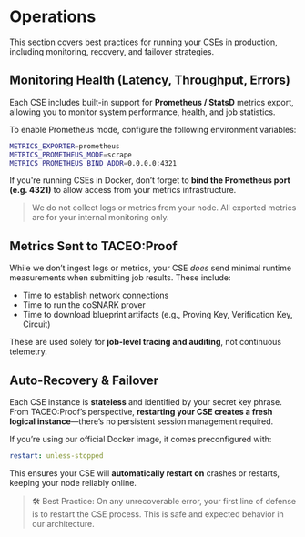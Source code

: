 # Operations
This section covers best practices for running your CSEs in production, including monitoring, recovery, and failover strategies.

## Monitoring Health (Latency, Throughput, Errors)
Each CSE includes built-in support for **Prometheus / StatsD** metrics export, allowing you to monitor system performance, health, and job statistics.

To enable Prometheus mode, configure the following environment variables:
```bash
METRICS_EXPORTER=prometheus
METRICS_PROMETHEUS_MODE=scrape
METRICS_PROMETHEUS_BIND_ADDR=0.0.0.0:4321
```
If you're running CSEs in Docker, don’t forget to **bind the Prometheus port (e.g. 4321)** to allow access from your metrics infrastructure.
> We do not collect logs or metrics from your node. All exported metrics are for your internal monitoring only.

## Metrics Sent to TACEO:Proof
While we don’t ingest logs or metrics, your CSE _does_ send minimal runtime measurements when submitting job results. These include:

* Time to establish network connections
* Time to run the coSNARK prover
* Time to download blueprint artifacts (e.g., Proving Key, Verification Key, Circuit)

These are used solely for **job-level tracing and auditing**, not continuous telemetry.

## Auto-Recovery & Failover
Each CSE instance is **stateless** and identified by your secret key phrase. From TACEO:Proof’s perspective, **restarting your CSE creates a fresh logical instance**—there’s no persistent session management required.

If you’re using our official Docker image, it comes preconfigured with:
```yaml
restart: unless-stopped
```

This ensures your CSE will **automatically restart on** crashes or restarts, keeping your node reliably online.
> 🛠️ Best Practice:
On any unrecoverable error, your first line of defense is to restart the CSE process. This is safe and expected behavior in our architecture.